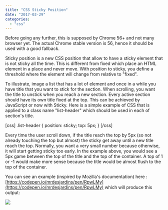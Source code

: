 ```yaml
---
title: "CSS Sticky Position"
date: "2017-03-29"
categories: 
  - "css"
---
```


Before going any further, this is supposed by Chrome 56+ and not many browser yet. The actual Chrome stable version is 56, hence it should be used with a good fallback.

Sticky position is a new CSS position that allow to have a sticky element that is not sticky all the time. This is different from fixed which place an HTML element in a place and never move. With position to sticky, you define a threshold where the element will change from relative to "fixed".

To illustrate, image a list that has a lot of element and once in a while you have title that you want to stick for the section. When scrolling, you want the title to unstick when you reach a new section. Every active section should have its own title fixed at the top. This can be achieved by JavaScript or now with Sticky. Here is a simple example of CSS that is applied to a class name "list-header" which should be used in each of section's title.

\[css\] .list-header { position: sticky; top: 5px; } \[/css\]

Every time the user scroll down, if the title reach the top by 5px (so not already touching the top but almost) the sticky get away until a new title reach the top. Normally, you want a very small number because otherwise, it will start getting sticky too early. In the example above, you would see a 5px game between the top of the title and the top of the container. A top of 1 or -1 would make more sense because the title would be almost flush to the top of the container.

You can see an example (inspired by Mozilla's documentation) here : [https://codepen.io/mrdesjardins/pen/RpwLMy](https://codepen.io/mrdesjardins/pen/RpwLMy) which will produce this output:

[![](http://patrickdesjardins.com/blog/wp-content/uploads/2017/02/CssPositionSticky.gif)](http://patrickdesjardins.com/blog/?attachment_id=5053)
